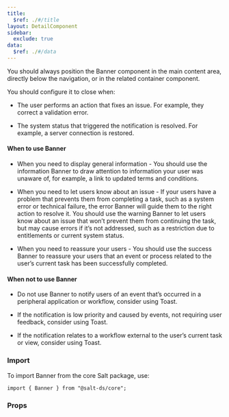 ```yaml
---
title:
  $ref: ./#/title
layout: DetailComponent
sidebar:
  exclude: true
data:
  $ref: ./#/data
---
```


You should always position the Banner component in the main content area, directly below the navigation, or in the related container component.

You should configure it to close when:

- The user performs an action that fixes an issue. For example, they correct a validation error.

- The system status that triggered the notification is resolved. For example, a server connection is restored.

#### When to use Banner

- When you need to display general information - You should use the information Banner to draw attention to information your user was unaware of, for example, a link to updated terms and conditions.

- When you need to let users know about an issue - If your users have a problem that prevents them from completing a task, such as a system error or technical failure, the error Banner will guide them to the right action to resolve it.
  You should use the warning Banner to let users know about an issue that won’t prevent them from continuing the task, but may cause errors if it’s not addressed, such as a restriction due to entitlements or current system status.

- When you need to reassure your users - You should use the success Banner to reassure your users that an event or process related to the user’s current task has been successfully completed.

#### When not to use Banner

- Do not use Banner to notify users of an event that’s occurred in a peripheral application or workflow, consider using Toast.

- If the notification is low priority and caused by events, not requiring user feedback, consider using Toast.

- If the notification relates to a workflow external to the user’s current task or view, consider using Toast.

### Import

To import Banner from the core Salt package, use:

```
import { Banner } from "@salt-ds/core";
```

### Props

<PropsTable componentName="Banner" />
